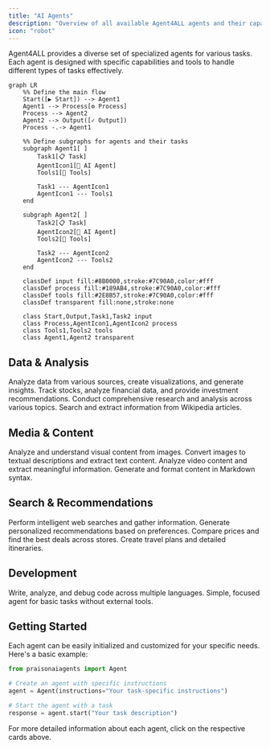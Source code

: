 ```yaml
---
title: "AI Agents"
description: "Overview of all available Agent4ALL agents and their capabilities"
icon: "robot"
---
```


Agent4ALL provides a diverse set of specialized agents for various tasks. Each agent is designed with specific capabilities and tools to handle different types of tasks effectively.

```mermaid
graph LR
    %% Define the main flow
    Start([▶ Start]) --> Agent1
    Agent1 --> Process[⚙ Process]
    Process --> Agent2
    Agent2 --> Output([✓ Output])
    Process -.-> Agent1
    
    %% Define subgraphs for agents and their tasks
    subgraph Agent1[ ]
        Task1[📋 Task]
        AgentIcon1[🤖 AI Agent]
        Tools1[🔧 Tools]
        
        Task1 --- AgentIcon1
        AgentIcon1 --- Tools1
    end
    
    subgraph Agent2[ ]
        Task2[📋 Task]
        AgentIcon2[🤖 AI Agent]
        Tools2[🔧 Tools]
        
        Task2 --- AgentIcon2
        AgentIcon2 --- Tools2
    end

    classDef input fill:#8B0000,stroke:#7C90A0,color:#fff
    classDef process fill:#189AB4,stroke:#7C90A0,color:#fff
    classDef tools fill:#2E8B57,stroke:#7C90A0,color:#fff
    classDef transparent fill:none,stroke:none

    class Start,Output,Task1,Task2 input
    class Process,AgentIcon1,AgentIcon2 process
    class Tools1,Tools2 tools
    class Agent1,Agent2 transparent
```

## Data & Analysis

<CardGroup cols={2}>
  <Card title="Data Analyst" icon="chart-line" href="/agents/data-analyst">
    Analyze data from various sources, create visualizations, and generate insights.
  </Card>
  <Card title="Finance" icon="money-bill-trend-up" href="/agents/finance">
    Track stocks, analyze financial data, and provide investment recommendations.
  </Card>
  <Card title="Research" icon="magnifying-glass-chart" href="/agents/research">
    Conduct comprehensive research and analysis across various topics.
  </Card>
  <Card title="Wikipedia" icon="book" href="/agents/wikipedia">
    Search and extract information from Wikipedia articles.
  </Card>
</CardGroup>

## Media & Content

<CardGroup cols={2}>
  <Card title="Image Analysis" icon="image" href="/agents/image">
    Analyze and understand visual content from images.
  </Card>
  <Card title="Image to Text" icon="text" href="/agents/image-to-text">
    Convert images to textual descriptions and extract text content.
  </Card>
  <Card title="Video" icon="video" href="/agents/video">
    Analyze video content and extract meaningful information.
  </Card>
  <Card title="Markdown" icon="markdown" href="/agents/markdown">
    Generate and format content in Markdown syntax.
  </Card>
</CardGroup>

## Search & Recommendations

<CardGroup cols={2}>
  <Card title="Web Search" icon="globe" href="/agents/websearch">
    Perform intelligent web searches and gather information.
  </Card>
  <Card title="Recommendation" icon="thumbs-up" href="/agents/recommendation">
    Generate personalized recommendations based on preferences.
  </Card>
  <Card title="Shopping" icon="shop" href="/agents/shopping">
    Compare prices and find the best deals across stores.
  </Card>
  <Card title="Planning" icon="calendar" href="/agents/planning">
    Create travel plans and detailed itineraries.
  </Card>
</CardGroup>

## Development

<CardGroup cols={2}>
  <Card title="Programming" icon="code" href="/agents/programming">
    Write, analyze, and debug code across multiple languages.
  </Card>
  <Card title="Single Agent" icon="circle-1" href="/agents/single">
    Simple, focused agent for basic tasks without external tools.
  </Card>
</CardGroup>

## Getting Started

Each agent can be easily initialized and customized for your specific needs. Here's a basic example:

```python
from praisonaiagents import Agent

# Create an agent with specific instructions
agent = Agent(instructions="Your task-specific instructions")

# Start the agent with a task
response = agent.start("Your task description")
```

For more detailed information about each agent, click on the respective cards above.